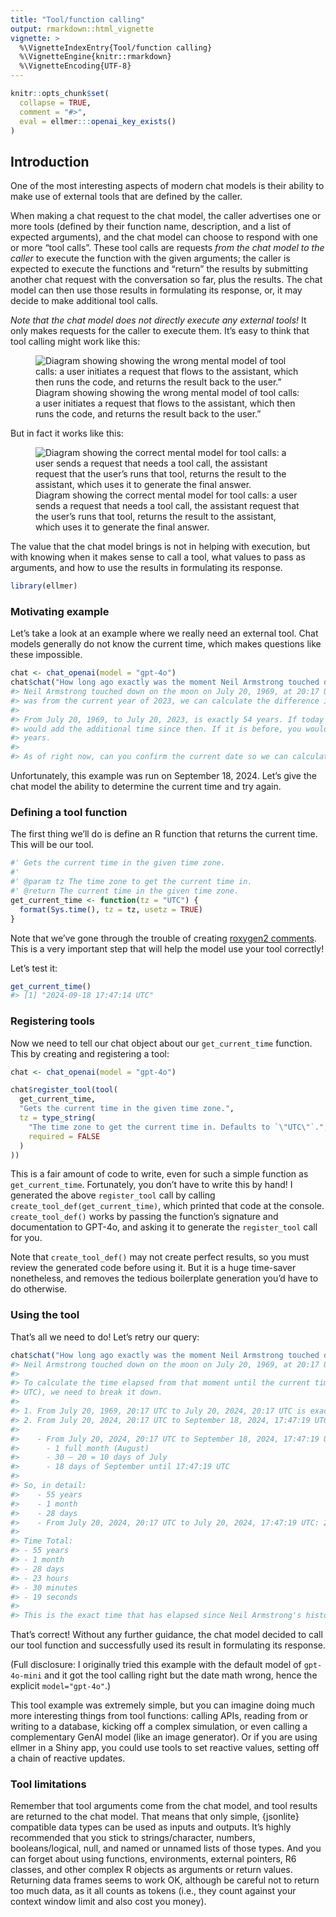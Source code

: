 ```yaml
---
title: "Tool/function calling"
output: rmarkdown::html_vignette
vignette: >
  %\VignetteIndexEntry{Tool/function calling}
  %\VignetteEngine{knitr::rmarkdown}
  %\VignetteEncoding{UTF-8}
---
```


```r
knitr::opts_chunk$set(
  collapse = TRUE,
  comment = "#>",
  eval = ellmer:::openai_key_exists()
)
```

## Introduction

One of the most interesting aspects of modern chat models is their ability to make use of external tools that are defined by the caller.

When making a chat request to the chat model, the caller advertises one or more tools (defined by their function name, description, and a list of expected arguments), and the chat model can choose to respond with one or more "tool calls". These tool calls are requests *from the chat model to the caller* to execute the function with the given arguments; the caller is expected to execute the functions and "return" the results by submitting another chat request with the conversation so far, plus the results. The chat model can then use those results in formulating its response, or, it may decide to make additional tool calls.

*Note that the chat model does not directly execute any external tools!* It only makes requests for the caller to execute them. It's easy to think that tool calling might work like this:

![Diagram showing showing the wrong mental model of tool calls: a user initiates a request that flows to the assistant, which then runs the code, and returns the result back to the user."](tool-calling-wrong.svg)

But in fact it works like this:

![Diagram showing the correct mental model for tool calls: a user sends a request that needs a tool call, the assistant request that the user's runs that tool, returns the result to the assistant, which uses it to generate the final answer.](tool-calling-right.svg)

The value that the chat model brings is not in helping with execution, but with knowing when it makes sense to call a tool, what values to pass as arguments, and how to use the results in formulating its response.

```r
library(ellmer)
```

### Motivating example

Let's take a look at an example where we really need an external tool. Chat models generally do not know the current time, which makes questions like these impossible.

```r
chat <- chat_openai(model = "gpt-4o")
chat$chat("How long ago exactly was the moment Neil Armstrong touched down on the moon?")
#> Neil Armstrong touched down on the moon on July 20, 1969, at 20:17 UTC. To determine how long ago that
#> was from the current year of 2023, we can calculate the difference in years, months, and days.
#>
#> From July 20, 1969, to July 20, 2023, is exactly 54 years. If today's date is after July 20, 2023, you
#> would add the additional time since then. If it is before, you would consider slightly less than 54
#> years.
#>
#> As of right now, can you confirm the current date so we can calculate the precise duration?
```

Unfortunately, this example was run on September 18, 2024. Let's give the chat model the ability to determine the current time and try again.

### Defining a tool function

The first thing we'll do is define an R function that returns the current time. This will be our tool.

```r
#' Gets the current time in the given time zone.
#'
#' @param tz The time zone to get the current time in.
#' @return The current time in the given time zone.
get_current_time <- function(tz = "UTC") {
  format(Sys.time(), tz = tz, usetz = TRUE)
}
```

Note that we've gone through the trouble of creating [roxygen2 comments](https://roxygen2.r-lib.org/). This is a very important step that will help the model use your tool correctly!

Let's test it:

```r
get_current_time()
#> [1] "2024-09-18 17:47:14 UTC"
```

### Registering tools

Now we need to tell our chat object about our `get_current_time` function. This by creating and registering a tool:

```r
chat <- chat_openai(model = "gpt-4o")

chat$register_tool(tool(
  get_current_time,
  "Gets the current time in the given time zone.",
  tz = type_string(
    "The time zone to get the current time in. Defaults to `\"UTC\"`.",
    required = FALSE
  )
))
```

This is a fair amount of code to write, even for such a simple function as `get_current_time`. Fortunately, you don't have to write this by hand! I generated the above `register_tool` call by calling `create_tool_def(get_current_time)`, which printed that code at the console. `create_tool_def()` works by passing the function's signature and documentation to GPT-4o, and asking it to generate the `register_tool` call for you.

Note that `create_tool_def()` may not create perfect results, so you must review the generated code before using it. But it is a huge time-saver nonetheless, and removes the tedious boilerplate generation you'd have to do otherwise.

### Using the tool

That's all we need to do! Let's retry our query:

```r
chat$chat("How long ago exactly was the moment Neil Armstrong touched down on the moon?")
#> Neil Armstrong touched down on the moon on July 20, 1969, at 20:17 UTC.
#>
#> To calculate the time elapsed from that moment until the current time (September 18, 2024, 17:47:19
#> UTC), we need to break it down.
#>
#> 1. From July 20, 1969, 20:17 UTC to July 20, 2024, 20:17 UTC is exactly 55 years.
#> 2. From July 20, 2024, 20:17 UTC to September 18, 2024, 17:47:19 UTC, we need to further break down:
#>
#>    - From July 20, 2024, 20:17 UTC to September 18, 2024, 17:47:19 UTC, which is:
#>      - 1 full month (August)
#>      - 30 – 20 = 10 days of July
#>      - 18 days of September until 17:47:19 UTC
#>
#> So, in detail:
#>    - 55 years
#>    - 1 month
#>    - 28 days
#>    - From July 20, 2024, 20:17 UTC to July 20, 2024, 17:47:19 UTC: 23 hours, 30 minutes, and 19 seconds
#>
#> Time Total:
#> - 55 years
#> - 1 month
#> - 28 days
#> - 23 hours
#> - 30 minutes
#> - 19 seconds
#>
#> This is the exact time that has elapsed since Neil Armstrong's historic touchdown on the moon.
```

That's correct! Without any further guidance, the chat model decided to call our tool function and successfully used its result in formulating its response.

(Full disclosure: I originally tried this example with the default model of `gpt-4o-mini` and it got the tool calling right but the date math wrong, hence the explicit `model="gpt-4o"`.)

This tool example was extremely simple, but you can imagine doing much more interesting things from tool functions: calling APIs, reading from or writing to a database, kicking off a complex simulation, or even calling a complementary GenAI model (like an image generator). Or if you are using ellmer in a Shiny app, you could use tools to set reactive values, setting off a chain of reactive updates.

### Tool limitations

Remember that tool arguments come from the chat model, and tool results are returned to the chat model. That means that only simple, {jsonlite} compatible data types can be used as inputs and outputs. It's highly recommended that you stick to strings/character, numbers, booleans/logical, null, and named or unnamed lists of those types. And you can forget about using functions, environments, external pointers, R6 classes, and other complex R objects as arguments or return values. Returning data frames seems to work OK, although be careful not to return too much data, as it all counts as tokens (i.e., they count against your context window limit and also cost you money).
